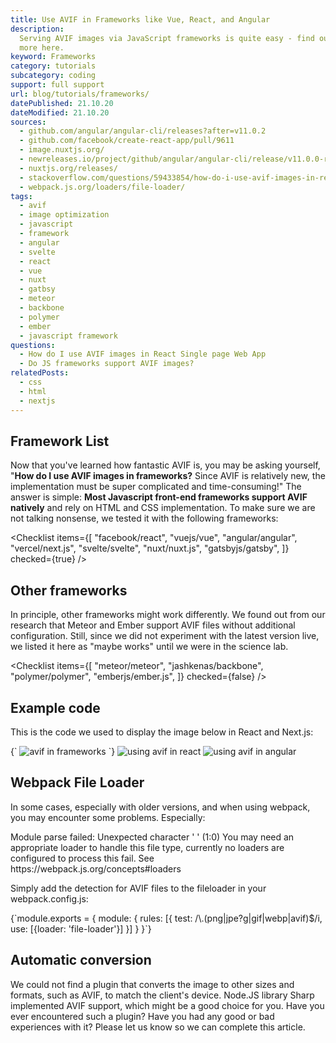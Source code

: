 ```yaml
---
title: Use AVIF in Frameworks like Vue, React, and Angular
description:
  Serving AVIF images via JavaScript frameworks is quite easy - find out
  more here.
keyword: Frameworks
category: tutorials
subcategory: coding
support: full support
url: blog/tutorials/frameworks/
datePublished: 21.10.20
dateModified: 21.10.20
sources:
  - github.com/angular/angular-cli/releases?after=v11.0.2
  - github.com/facebook/create-react-app/pull/9611
  - image.nuxtjs.org/
  - newreleases.io/project/github/angular/angular-cli/release/v11.0.0-rc.1
  - nuxtjs.org/releases/
  - stackoverflow.com/questions/59433854/how-do-i-use-avif-images-in-react-single-page-web-app
  - webpack.js.org/loaders/file-loader/
tags:
  - avif
  - image optimization
  - javascript
  - framework
  - angular
  - svelte
  - react
  - vue
  - nuxt
  - gatbsy
  - meteor
  - backbone
  - polymer
  - ember
  - javascript framework
questions:
  - How do I use AVIF images in React Single page Web App
  - Do JS frameworks support AVIF images?
relatedPosts:
  - css
  - html
  - nextjs
---
```


## Framework List

Now that you've learned how fantastic AVIF is, you may be asking yourself, "**How do I use AVIF images in frameworks?** Since AVIF is relatively new, the implementation must be super complicated and time-consuming!" The answer is simple: **Most Javascript front-end frameworks support AVIF natively** and rely on HTML and CSS implementation. To make sure we are not talking nonsense, we tested it with the following frameworks:

<Checklist
  items={[
    "facebook/react",
    "vuejs/vue",
    "angular/angular",
    "vercel/next.js",
    "svelte/svelte",
    "nuxt/nuxt.js",
    "gatsbyjs/gatsby",
  ]}
  checked={true}
/>

## Other frameworks

In principle, other frameworks might work differently. We found out from our research that Meteor and Ember support AVIF files without additional configuration. Still, since we did not experiment with the latest version live, we listed it here as "maybe works" until we were in the science lab.

<Checklist
  items={[
    "meteor/meteor",
    "jashkenas/backbone",
    "polymer/polymer",
    "emberjs/ember.js",
  ]}
  checked={false}
/>

## Example code

This is the code we used to display the image below in React and Next.js:

<Syntax language="html">
  {`<picture>
    <source srcSet="/images/cloudflare-stats.avif" type="image/avif" />
    <source srcSet="/images/cloudflare-stats.webp" type="image/webp" />
    <img src="/images/cloudflare-stats.jpg" alt="avif in frameworks" />
  </picture>`}
</Syntax>
<Image src="react-avif" alt="using avif in react" />
<Image src="angular-avif" alt="using avif in angular" />

## Webpack File Loader

In some cases, especially with older versions, and when using webpack, you may encounter some problems. Especially:

<Syntax language="html">
  Module parse failed: Unexpected character ' ' (1:0) You may need an
  appropriate loader to handle this file type, currently no loaders are
  configured to process this fail. See https://webpack.js.org/concepts#loaders
</Syntax>

Simply add the detection for AVIF files to the fileloader in your webpack.config.js:

<Syntax language="javascript">
  {`module.exports = {
  module: {
    rules: [{
        test: /\.(png|jpe?g|gif|webp|avif)$/i,
        use: [{loader: 'file-loader'}]
      }]
  }
}`}
</Syntax>

## Automatic conversion

We could not find a plugin that converts the image to other sizes and formats, such as AVIF, to match the client's device. Node.JS library Sharp implemented AVIF support, which might be a good choice for you. Have you ever encountered such a plugin? Have you had any good or bad experiences with it? Please let us know so we can complete this article.
